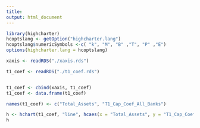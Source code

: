 ```yaml
---
title:
output: html_document
---
```


```r

library(highcharter)
hcoptslang <- getOption("highcharter.lang")
hcoptslang$numericSymbols <-c( "k", "M", "B" ,"T", "P" ,"E")
options(highcharter.lang = hcoptslang)

xaxis <- readRDS("./xaxis.rds")

t1_coef <- readRDS("./t1_coef.rds")


t1_coef <- cbind(xaxis, t1_coef)
t1_coef <- data.frame(t1_coef)

names(t1_coef) <- c("Total_Assets", "T1_Cap_Coef_All_Banks")

h <- hchart(t1_coef, "line", hcaes(x = "Total_Assets", y = "T1_Cap_Coef_All_Banks")) %>% hc_yAxis(max = .5) %>% hc_yAxis(min = -.5) %>% hc_add_theme(hc_theme_economist()) %>% hc_title(text = "Effect on ROA") %>% hc_subtitle(text = "Less than $100,000 SB Loans:  All Banks") %>% hc_credits(text = "https://github.com/Matt-Brigida/FFIEC_Call_Reports", href = "https://github.com/Matt-Brigida/FFIEC_Call_Reports", enabled = TRUE) %>% hc_tooltip(crosshairs = TRUE, backgroundColor = "#FCFFC5", shared = TRUE, borderWidth = 5) %>%  hc_exporting(enabled = TRUE)
h
```
<!---

```r

library(highcharter)

xaxis <- readRDS("./xaxis.rds")

total_t1_aa <- readRDS("./total_t1_aa.rds")


total_t1_aa <- cbind(xaxis, total_t1_aa)
total_t1_aa <- data.frame(total_t1_aa)

names(total_t1_aa) <- c("Total_Assets", "T1_Cap_Coef_AA_subset")

h <- hchart(total_t1_aa, "line", hcaes(x = "Total_Assets", y = "T1_Cap_Coef_AA_subset")) %>% hc_yAxis(max = .5) %>% hc_yAxis(min = -.5) %>% hc_add_theme(hc_theme_economist())  %>% hc_title(text = "African-American-Owned Banks")
h
```

```r

library(highcharter)

xaxis <- readRDS("./xaxis.rds")

total_t1_his <- readRDS("./total_t1_his.rds")

total_t1_his <- cbind(xaxis, total_t1_his)
total_t1_his <- data.frame(total_t1_his)

names(total_t1_his) <- c("Total_Assets", "T1_Cap_Coef_Hispanic_subset")

h <- hchart(total_t1_his, "line", hcaes(x = "Total_Assets", y = "T1_Cap_Coef_Hispanic_subset")) %>% hc_yAxis(max = .5) %>% hc_yAxis(min = -.5) %>% hc_add_theme(hc_theme_economist())  %>% hc_title(text = "Hispanic-Owned Banks")
h
```
-->
